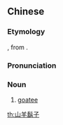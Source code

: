 {{also|山羊胡子}}
==Chinese==
{{zh-forms|s=山羊胡子|type=22}}

===Etymology===
{{zh-compound|山羊|鬍子|goat|beard}}, from {{etyl|en|zh}} {{m|en|goatee}}.

===Pronunciation===
{{zh-pron
|m=shānyáng húzi
|c=saan1 joeng4 wu4 zi2
|cat=n
}}

===Noun===
{{zh-noun}}

# [[goatee]]

[[th:山羊鬍子]]